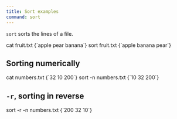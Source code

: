```yaml
---
title: Sort examples
command: sort
---
```


`sort` sorts the lines of a file.

<CommandSession>
<Command>cat fruit.txt</Command>
<CommandOutput>{`apple
pear
banana`}
</CommandOutput>
<Command>sort fruit.txt</Command>
<CommandOutput>{`apple
banana
pear`}
</CommandOutput>
</CommandSession>

## Sorting numerically

<CommandSession>
<Command>cat numbers.txt</Command>
<CommandOutput>{`32
10
200`}
</CommandOutput>
<Command>sort <Flag kw={1} short='n' long='numeric-sort'>-n</Flag> numbers.txt</Command>
<CommandOutput>{`10
32
200`}
</CommandOutput>
</CommandSession>

## `-r`, sorting in reverse

<CommandSession>
<Command>sort -r -n numbers.txt</Command>
<CommandOutput>{`200
32
10`}
</CommandOutput>
</CommandSession>
